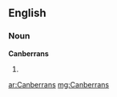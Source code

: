 ==English==

===Noun===
'''Canberrans'''

# {{plural of|[[Canberran]]}}

[[ar:Canberrans]]
[[mg:Canberrans]]